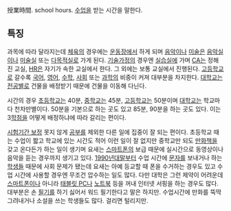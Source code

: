 授業時間. school hours. [[수업]]을 받는 시간을 말한다.
== 특징 ==
과목에 따라 달라지는데 [[체육]]의 경우에는 [[운동장]]에서 하게 되며 [[음악]]이나 [[미술]]은 [[음악실]]이나 [[미술실]] 또는 [[다목적실]]로 가게 된다. [[기술가정]]의 경우엔 [[실습실]]에 가며 [[CA]]는 정해진 교실, [[HR]]은 자기가 속한 교실에서 한다. 그 외에는 보통 교실에서 진행된다. [[고등학교]]로 갈수록 [[국어]], [[영어]], [[수학]], [[사회]] 또는 [[과학]]의 비중이 커져 대부분을 차지한다. [[대학교]]는 [[전공]]별로 건물을 배정받기 때문에 건물을 이동해 다닌다.

시간의 경우 [[초등학교]]는 40분, [[중학교]]는 45분, [[고등학교]]는 50분이며 [[대학교]]는 학교마다 천차만별이다. 50분을 기본으로 하는 곳도 있고 85분, 90분을 하는 곳도 있다. 이는 3[[학점]]을 어떻게 배정하냐에 따라 갈리는 편이다.

[[시험기간 보정]] 못지 않게 [[공부]]를 제외한 다른 일에 집중이 잘 되는 편이다. 초등학교 때는 수업이 짧고 학교에 있는 시간도 적어 이런 일이 잘 없지만 중학교만 되도 [[만화]]책을 갖고 온다든가 하는 일이 생기며 요새는 [[스마트폰]]의 보급 때문에 실시간으로 동영상이나 음악을 듣는 경우까지 생기고 있다. [[1990년대]]말부터 수업 시간에 [[문자]]를 보내거나 하는 [[학생]]들 때문에 사회 문제가 됐는데 요새는 아예 등교할 때 폰을 수거하는 경우도 있고 수업 시간에 사용할 경우엔 무조건 압수하는 일도 많다. 다만 대학은 그런 제약이 어려운데 [[스마트폰]]이나 아니라 [[태블릿 PC]]나 [[노트북]] 등을 꺼내 인터넷 서핑을 하는 경우도 많다. 대부분은 손 [[필기]]를 하기 싫어서 워드 필기한다고 말은 하지만. 수업시간에 만화를 뚝딱 그려내거나 소설을 쓰는 학생들도 많다. 걸리면 털리지만.
